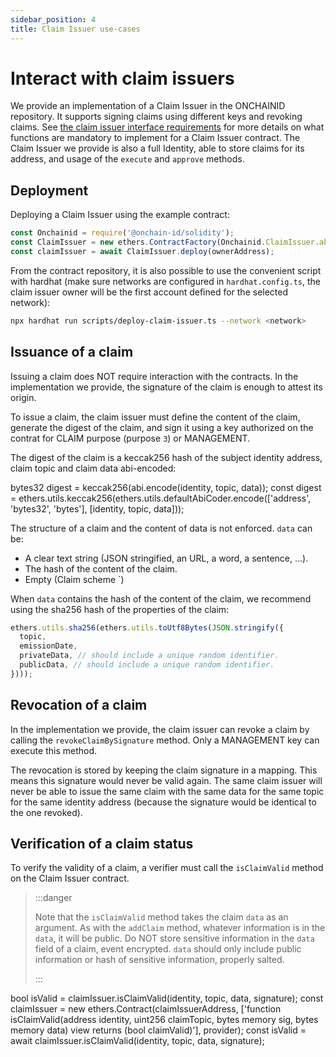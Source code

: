 ```yaml
---
sidebar_position: 4
title: Claim Issuer use-cases
---
```



# Interact with claim issuers

We provide an implementation of a Claim Issuer in the ONCHAINID repository. It supports signing claims using different
keys and revoking claims. See [the claim issuer interface requirements](./interfaces.mdx#Claim-issuer) for more details
on what functions are mandatory to implement for a Claim Issuer contract. The Claim Issuer we provide is also a full
Identity, able to store claims for its address, and usage of the `execute` and `approve` methods.

## Deployment

Deploying a Claim Issuer using the example contract:

```javascript
const Onchainid = require('@onchain-id/solidity');
const ClaimIssuer = new ethers.ContractFactory(Onchainid.ClaimIssuer.abi, Onchainid.ClaimIssuer.bytecode, signer);
const claimIssuer = await ClaimIssuer.deploy(ownerAddress);
```

From the contract repository, it is also possible to use the convenient script with hardhat (make sure networks are
configured in `hardhat.config.ts`, the claim issuer owner will be the first account defined for the selected network):

```bash
npx hardhat run scripts/deploy-claim-issuer.ts --network <network>
```

## Issuance of a claim

Issuing a claim does NOT require interaction with the contracts. In the implementation we provide, the signature of the
claim is enough to attest its origin.

To issue a claim, the claim issuer must define the content of the claim, generate the digest of the claim, and sign it
using a key authorized on the contrat for CLAIM purpose (purpose `3`) or MANAGEMENT.

The digest of the claim is a keccak256 hash of the subject identity address, claim topic and claim data abi-encoded:

<Tabs>
  <TabItem value="solidity" label="Solidity" default>
    <CodeBlock language="solidity">
    bytes32 digest = keccak256(abi.encode(identity, topic, data));
    </CodeBlock>
  </TabItem>
  <TabItem value="javascript" label="Javascript">
    <CodeBlock language="javascript">
    const digest = ethers.utils.keccak256(ethers.utils.defaultAbiCoder.encode(['address', 'bytes32', 'bytes'], [identity, topic, data]));
    </CodeBlock>
  </TabItem>
</Tabs>

The structure of a claim and the content of data is not enforced. `data` can be:
- A clear text string (JSON stringified, an URL, a word, a sentence, ...).
- The hash of the content of the claim.
- Empty (Claim scheme `)

When `data` contains the hash of the content of the claim, we recommend using the sha256 hash of the properties of the
claim:

```javascript
ethers.utils.sha256(ethers.utils.toUtf8Bytes(JSON.stringify({
  topic,
  emissionDate,
  privateData, // should include a unique random identifier.
  publicData, // should include a unique random identifier.
})));
```

## Revocation of a claim

In the implementation we provide, the claim issuer can revoke a claim by calling the `revokeClaimBySignature` method.
Only a MANAGEMENT key can execute this method.

The revocation is stored by keeping the claim signature in a mapping. This means this signature would never be valid
again. The same claim issuer will never be able to issue the same claim with the same data for the same topic for the
same identity address (because the signature would be identical to the one revoked).

## Verification of a claim status

To verify the validity of a claim, a verifier must call the `isClaimValid` method on the Claim Issuer contract.

> :::danger
>
> Note that the `isClaimValid` method takes the claim `data` as an argument. As with the `addClaim` method, whatever
> information is in the `data`, it will be public. Do NOT store sensitive information in the `data` field of a claim,
> event encrypted. `data` should only include public information or hash of sensitive information, properly salted.
>
> :::

<Tabs>
  <TabItem value="solidity" label="Solidity" default>
    <CodeBlock language="solidity">
      bool isValid = claimIssuer.isClaimValid(identity, topic, data, signature);
    </CodeBlock>
  </TabItem>
  <TabItem value="javascript" label="Javascript">
    <CodeBlock language="javascript">
      const claimIssuer = new ethers.Contract(claimIssuerAddress, ['function isClaimValid(address identity, uint256 claimTopic, bytes memory sig, bytes memory data) view returns (bool claimValid)'], provider);
      const isValid = await claimIssuer.isClaimValid(identity, topic, data, signature);
    </CodeBlock>
  </TabItem>
</Tabs>
